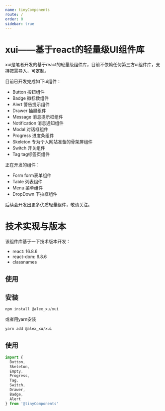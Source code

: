 ```yaml
---
name: tinyComponents
route: /
order: 0
sidebar: true
---
```


# xui——基于react的轻量级UI组件库
xui是笔者开发的基于react的轻量级组件库，目前不依赖任何第三方ui组件库，支持按需导入，可定制。

目前已开发完成如下ui组件：
* Button 按钮组件
* Badge 徽标数组件
* Alert 警告提示组件
* Drawer 抽屉组件
* Message 消息提示框组件
* Notification 消息通知组件
* Modal 对话框组件
* Progress 进度条组件
* Skeleton 专为个人网站准备的骨架屏组件
* Switch 开关组件
* Tag tag标签页组件

正在开发的组件：
* Form form表单组件
* Table 列表组件
* Menu 菜单组件
* DropDown 下拉框组件

后续会开发出更多优质轻量组件，敬请关注。

# 技术实现与版本
该组件库基于一下技术版本开发：
* react: 16.8.6
* react-dom: 6.8.6
* classnames

## 使用

## 安装
``` js
npm install @alex_xu/xui
```
或者用yarn安装
``` js
yarn add @alex_xu/xui
```
## 使用
``` jsx
import { 
  Button,
  Skeleton,
  Empty,
  Progress,
  Tag,
  Switch,
  Drawer,
  Badge,
  Alert
} from '@tinyComponents'
```

